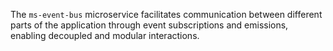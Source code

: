 
<Meta title="Micro Services/Services/MSEventBus" />

<Title>MSEventBus</Title>

The `ms-event-bus` microservice facilitates communication between different parts of the application through event subscriptions and emissions, enabling decoupled and modular interactions.